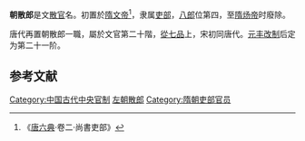 '''朝散郎'''是文[[散官|散官]]名。初置於[[隋文帝|隋文帝]]<ref>《[[唐六典|唐六典]]·卷二·尚書吏部》</ref>，隶属[[吏部|吏部]]，[[八郎|八郎]]位第四，至[[隋炀帝|隋炀帝]]时廢除。

唐代再置朝散郎一職，屬於文官第二十階，[[從七品|從七品]]上，宋初同唐代。[[元丰改制|元丰改制]]后定为第二十一阶。

== 参考文献 ==
{{Reflist}}

[[Category:中国古代中央官制|Category:中国古代中央官制]]
[[Category:左朝散郎|]]
[[Category:隋朝吏部官员|Category:隋朝吏部官员]]